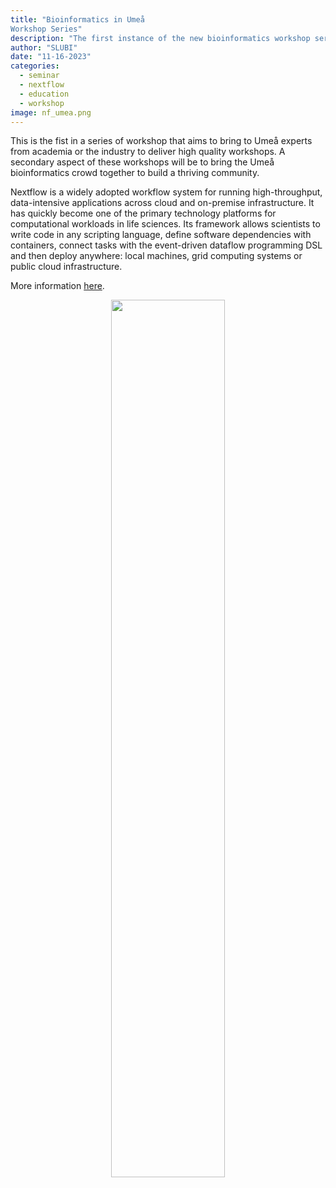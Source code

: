 ```yaml
---
title: "Bioinformatics in Umeå
Workshop Series"
description: "The first instance of the new bioinformatics workshop series. Learn about Nextflow and how to write your own pipeline."
author: "SLUBI"
date: "11-16-2023"
categories:
  - seminar
  - nextflow
  - education
  - workshop
image: nf_umea.png
---
```


This is the fist in a series of workshop that aims to bring to Umeå experts from academia or the industry to deliver high quality workshops. A secondary aspect of these workshops will be to bring the Umeå bioinformatics crowd together to build a thriving community.

Nextflow is a widely adopted workflow system for running high-throughput, data-intensive applications across cloud and on-premise infrastructure. It has quickly become one of the primary technology platforms for computational workloads in life sciences. Its framework allows scientists to write code in any scripting language, define software dependencies with containers, connect tasks with the event-driven dataflow programming DSL and then deploy anywhere: local machines, grid computing systems or public cloud infrastructure. 

More information [here](http://natstreet.upsc.se:3001/).

<center>
![](nf_umea.png){ .class width=60%}